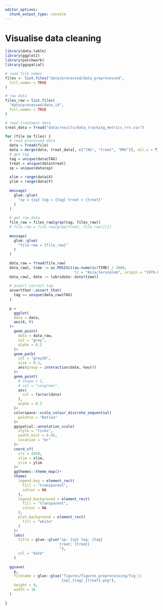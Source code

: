 ```yaml
---
editor_options: 
  chunk_output_type: console
---
```


# Visualise data cleaning

```r
library(data.table)
library(ggplot2)
library(patchwork)
library(ggspatial)
```

```r
# read file names
files <- list.files("data/processed/data_preprocessed",
  full.names = TRUE
)

# raw data
files_raw = list.files(
  "data/processed/data_id",
  full.names = TRUE
)

# read treatment data
treat_data = fread("data/results/data_tracking_metrics_rrv.csv")
```

```r
for (file in files) {
  # read processed data
  data = fread(file)
  data = merge(data, treat_data[, c("TAG", "treat", "RRV")], all.x = T)
  # get tag
  tag = unique(data$TAG)
  treat = unique(data$treat)
  sp = unique(data$sp)
  
  xlim = range(data$X)
  ylim = range(data$Y)
  
  message(
    glue::glue(
      "sp = {sp} tag = {tag} treat = {treat}"
    )
  )
  
  # get raw data
  file_raw = files_raw[grep(tag, files_raw)]
  # file_raw = file_raw[grep(treat, file_raw)][1]
  
  message(
    glue::glue(
      "file-raw = {file_raw}"
    )
  )
  
  data_raw = fread(file_raw)
  data_raw[, time := as.POSIXct(as.numeric(TIME) / 1000, 
                                tz = "Asia/Jerusalem", origin = "1970-01-01")]
  data_raw[, date := lubridate::date(time)]
  
  # assert correct tag
  assertthat::assert_that(
    tag == unique(data_raw$TAG)
  )
  
  p =
    ggplot(
    data = data,
    aes(X, Y)
  )+
    geom_point(
      data = data_raw,
      col = "grey",
      alpha = 0.2
    )+
    geom_path(
      col = "grey20",
      size = 0.1,
      aes(group = interaction(date, hour))
    )+
    geom_point(
      # shape = 1,
      # col = "seagreen",
      aes(
        col = factor(date)
      ),
      alpha = 0.3
    )+
    colorspace::scale_colour_discrete_sequential(
      palette = "Batlow"
    )+
    ggspatial::annotation_scale(
      style = "ticks",
      width_hint = 0.05,
      location = "br"
    )+
    coord_sf(
      crs = 2039,
      xlim = xlim,
      ylim = ylim
    )+
    ggthemes::theme_map()+
    theme(
      legend.key = element_rect(
        fill = "transparent",
        colour = NA
      ),
      legend.background = element_rect(
        fill = "transparent",
        colour = NA
      ),
      plot.background = element_rect(
        fill = "white"
      )
    )+
    labs(
      title = glue::glue("sp: {sp} tag: {tag}
                         treat: {treat}
                         "),
      col = "date"
    )
  
  ggsave(
    p,
    filename = glue::glue("figures/figures_preprocessing/fig_\\
                          {sp}_{tag}_{treat}.png"),
    height = 9,
    width = 16
  )
  
}
```

